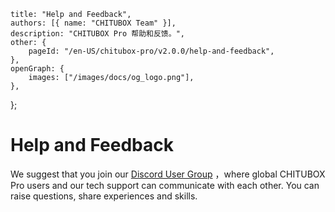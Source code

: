 	title: "Help and Feedback",
	authors: [{ name: "CHITUBOX Team" }],
	description: "CHITUBOX Pro 帮助和反馈。",
	other: {
		pageId: "/en-US/chitubox-pro/v2.0.0/help-and-feedback",
	},
	openGraph: {
		images: ["/images/docs/og_logo.png"],
	},
};

# Help and Feedback

We suggest that you join our [Discord User Group]() ，where global CHITUBOX Pro users and our tech support can communicate with each other. You can raise questions, share experiences and skills.
